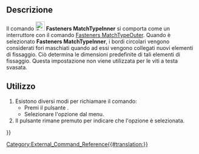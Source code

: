 <languages/>

{{Docnav
|[[Fasteners_Simplify/it|Simplify]]
|[[Fasteners_MatchTypeOuter/it|MatchTypeOuter]]
|[[Fasteners_Workbench/it|Fasteners]]
|IconL=Fasteners_Simplify.svg
|IconR=Fasteners_MatchTypeOuter.svg
|IconC=Fasteners_workbench_icon.svg
}}

{{GuiCommand/it
|Name=Fasteners MatchTypeInner
|Name/it=Fasteners MatchTypeInner
|MenuLocation=Fasteners → Match for tap hole
|Workbenches=[[Fasteners_Workbench/it|Fasteners]]
|SeeAlso=[[Fasteners_MatchTypeOuter/it|Fasteners MatchTypeOuter]]
}}

<span id="Description"></span>
==Descrizione==

Il comando [[Image:Fasteners_MatchTypeInner.svg|24px]] '''Fasteners MatchTypeInner''' si comporta come un interruttore con il comando [[Fasteners_MatchTypeOuter/it|Fasteners MatchTypeOuter]]. Quando è selezionato '''Fasteners MatchTypeInner''', i bordi circolari vengono considerati fori maschiati quando ad essi vengono collegati nuovi elementi di fissaggio. Ciò determina le dimensioni predefinite di tali elementi di fissaggio. Questa impostazione non viene utilizzata per le viti a testa svasata.

<span id="Usage"></span>
==Utilizzo==

# Esistono diversi modi per richiamare il comando:
#* Premi il pulsante {{Button|[[Image:Fasteners_MatchTypeInner.svg|16px]] [[Fasteners_MatchTypeInner|Match for tap hole]]}}.
#* Selezionare l'opzione {{MenuCommand|Fasteners → [[Image:Fasteners_MatchTypeInner.svg|16px]] Match for tap hole}} dal menu.
# Il pulsante rimane premuto per indicare che l'opzione è selezionata.


{{Docnav
|[[Fasteners_Simplify/it|Simplify]]
|[[Fasteners_MatchTypeOuter/it|MatchTypeOuter]]
|[[Fasteners_Workbench/it|Fasteners]]
|IconL=Fasteners_Simplify.svg
|IconR=Fasteners_MatchTypeOuter.svg
|IconC=Fasteners_workbench_icon.svg
}}

[[Category:External_Command_Reference{{#translation:}}]]
{{Fasteners_Tools_navi{{#translation:}}}}